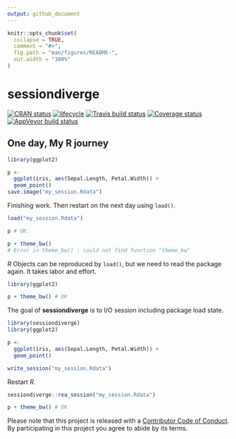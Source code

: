 ```yaml
---
output: github_document
---
```


<!-- README.md is generated from README.Rmd. Please edit that file -->

```r
knitr::opts_chunk$set(
  collapse = TRUE,
  comment = "#>",
  fig.path = "man/figures/README-",
  out.width = "100%"
)
```
# sessiondiverge

[![CRAN status](https://www.r-pkg.org/badges/version/sessiondiverge)](https://cran.r-project.org/package=sessiondiverge) [![lifecycle](https://img.shields.io/badge/lifecycle-experimental-orange.svg)](https://www.tidyverse.org/lifecycle/#experimental) [![Travis build status](https://travis-ci.org/uribo/sessiondiverge.svg?branch=master)](https://travis-ci.org/uribo/sessiondiverge) [![Coverage status](https://codecov.io/gh/uribo/sessiondiverge/branch/master/graph/badge.svg)](https://codecov.io/github/uribo/sessiondiverge?branch=master) [![AppVeyor build status](https://ci.appveyor.com/api/projects/status/github/uribo/sessiondiverge?branch=master&svg=true)](https://ci.appveyor.com/project/uribo/sessiondiverge)

## One day, My R journey

```r
library(ggplot2)

p <- 
  ggplot(iris, aes(Sepal.Length, Petal.Width)) +
  geom_point()
save.image("my_session.Rdata")
```

Finishing work. Then restart on the next day using `load()`.

```r
load("my_session.Rdata")

p # OK. 

p + theme_bw()
# Error in theme_bw() : could not find function "theme_bw"
```

*R* Objects can be reproduced by `load()`, but we need to read the package again. It takes labor and effort.

```r
library(ggplot2)

p + theme_bw() # OK
```

The goal of **sessiondiverge** is to I/O session including package load state.

```r
library(sessiondiverge)
library(ggplot2)

p <- 
  ggplot(iris, aes(Sepal.Length, Petal.Width)) +
  geom_point()

write_session("my_session.Rdata")
```

Restart *R*.

```r
sessiondiverge::rea_session("my_session.Rdata")

p + theme_bw() # OK
```

Please note that this project is released with a [Contributor Code of Conduct](CODE_OF_CONDUCT.md).
By participating in this project you agree to abide by its terms.
